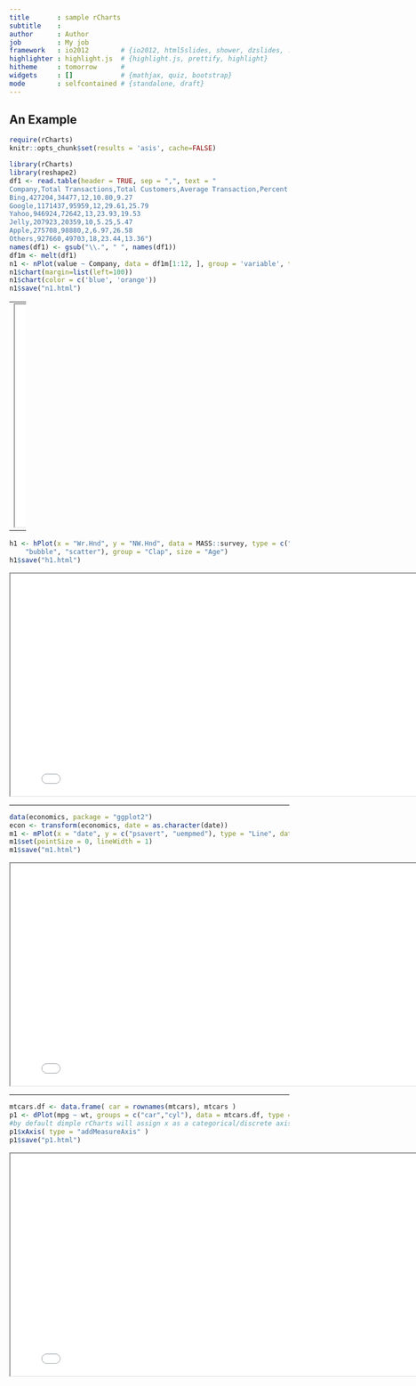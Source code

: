```yaml
---
title       : sample rCharts
subtitle    : 
author      : Author
job         : My job
framework   : io2012        # {io2012, html5slides, shower, dzslides, ...}
highlighter : highlight.js  # {highlight.js, prettify, highlight}
hitheme     : tomorrow      # 
widgets     : []            # {mathjax, quiz, bootstrap}
mode        : selfcontained # {standalone, draft}
---
```


## An Example

```r
require(rCharts)
knitr::opts_chunk$set(results = 'asis', cache=FALSE)
```


```r
library(rCharts)
library(reshape2)
df1 <- read.table(header = TRUE, sep = ",", text = "
Company,Total Transactions,Total Customers,Average Transaction,Percent of Total Transactions,Percent of Total Customers
Bing,427204,34477,12,10.80,9.27
Google,1171437,95959,12,29.61,25.79
Yahoo,946924,72642,13,23.93,19.53
Jelly,207923,20359,10,5.25,5.47
Apple,275708,98880,2,6.97,26.58
Others,927660,49703,18,23.44,13.36")
names(df1) <- gsub("\\.", " ", names(df1))
df1m <- melt(df1)
n1 <- nPlot(value ~ Company, data = df1m[1:12, ], group = 'variable', type = 'multiBarChart',height=300,width=800)
n1$chart(margin=list(left=100))
n1$chart(color = c('blue', 'orange'))
n1$save("n1.html")
```

---
<iframe src="n1.html" height=400 width=800></iframe>

---

```r
h1 <- hPlot(x = "Wr.Hnd", y = "NW.Hnd", data = MASS::survey, type = c("line", 
    "bubble", "scatter"), group = "Clap", size = "Age")
h1$save("h1.html")
```
<iframe src="h1.html" height=400 width=800></iframe>

---

```r
data(economics, package = "ggplot2")
econ <- transform(economics, date = as.character(date))
m1 <- mPlot(x = "date", y = c("psavert", "uempmed"), type = "Line", data = econ)
m1$set(pointSize = 0, lineWidth = 1)
m1$save("m1.html")
```
<iframe src="m1.html" height=400 width=800></iframe>

---

```r
mtcars.df <- data.frame( car = rownames(mtcars), mtcars )
p1 <- dPlot(mpg ~ wt, groups = c("car","cyl"), data = mtcars.df, type = 'bubble')
#by default dimple rCharts will assign x as a categorical/discrete axis 
p1$xAxis( type = "addMeasureAxis" )
p1$save("p1.html")
```
<iframe src="p1.html" height=400 width=800></iframe>

